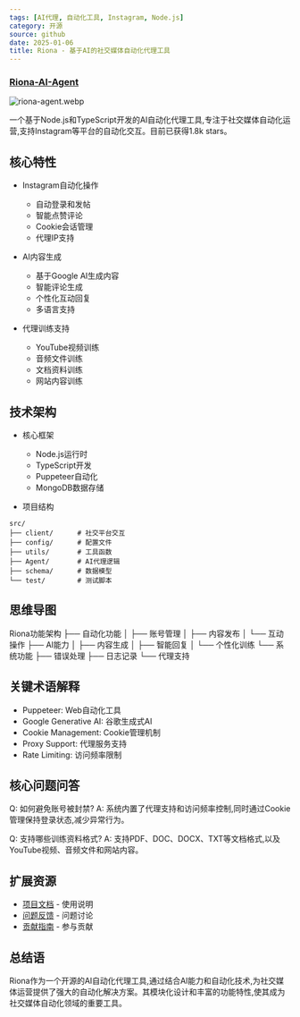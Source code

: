 ```yaml
---
tags: [AI代理, 自动化工具, Instagram, Node.js]
category: 开源
source: github
date: 2025-01-06
title: Riona - 基于AI的社交媒体自动化代理工具
---
```


### [Riona-AI-Agent](https://github.com/David-patrick-chuks/Riona-AI-Agent)

![riona-agent.webp](https://img.mengpeng.tech/i/2025/01/15/678740ef9e3ea.webp)

一个基于Node.js和TypeScript开发的AI自动化代理工具,专注于社交媒体自动化运营,支持Instagram等平台的自动化交互。目前已获得1.8k stars。

## 核心特性

- Instagram自动化操作
  - 自动登录和发帖
  - 智能点赞评论
  - Cookie会话管理
  - 代理IP支持
  
- AI内容生成
  - 基于Google AI生成内容
  - 智能评论生成
  - 个性化互动回复
  - 多语言支持

- 代理训练支持
  - YouTube视频训练
  - 音频文件训练
  - 文档资料训练
  - 网站内容训练

## 技术架构

- 核心框架
  - Node.js运行时
  - TypeScript开发
  - Puppeteer自动化
  - MongoDB数据存储
  
- 项目结构
```
src/
├── client/      # 社交平台交互
├── config/      # 配置文件
├── utils/       # 工具函数
├── Agent/       # AI代理逻辑
├── schema/      # 数据模型
└── test/        # 测试脚本
```

## 思维导图
Riona功能架构
├── 自动化功能
│   ├── 账号管理
│   ├── 内容发布
│   └── 互动操作
├── AI能力
│   ├── 内容生成
│   ├── 智能回复
│   └── 个性化训练
└── 系统功能
    ├── 错误处理
    ├── 日志记录
    └── 代理支持

## 关键术语解释

- Puppeteer: Web自动化工具
- Google Generative AI: 谷歌生成式AI
- Cookie Management: Cookie管理机制
- Proxy Support: 代理服务支持
- Rate Limiting: 访问频率限制

## 核心问题问答

Q: 如何避免账号被封禁?
A: 系统内置了代理支持和访问频率控制,同时通过Cookie管理保持登录状态,减少异常行为。

Q: 支持哪些训练资料格式?
A: 支持PDF、DOC、DOCX、TXT等文档格式,以及YouTube视频、音频文件和网站内容。

## 扩展资源

- [项目文档](https://github.com/David-patrick-chuks/Riona-AI-Agent#readme) - 使用说明
- [问题反馈](https://github.com/David-patrick-chuks/Riona-AI-Agent/issues) - 问题讨论
- [贡献指南](https://github.com/David-patrick-chuks/Riona-AI-Agent/blob/main/CONTRIBUTING.md) - 参与贡献

## 总结语

Riona作为一个开源的AI自动化代理工具,通过结合AI能力和自动化技术,为社交媒体运营提供了强大的自动化解决方案。其模块化设计和丰富的功能特性,使其成为社交媒体自动化领域的重要工具。 
